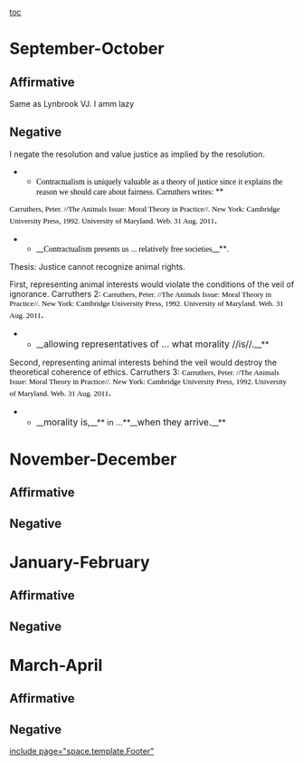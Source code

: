[[toc]]
=September-October= 
==Affirmative== 
Same as Lynbrook VJ. I amm lazy 
==Negative== 
I negate the resolution and value justice as implied by the resolution.


**<span style="color: black; font-family: 'Times New Roman',serif;">Contractualism is uniquely valuable as a theory of justice since it explains the reason we should care about fairness. Carruthers writes: </span>**
<span style="color: black; font-family: 'Times New Roman',serif; font-size: 10pt;">Carruthers, Peter. //The Animals Issue: Moral Theory in Practice//. New York: Cambridge University Press, 1992. University of Maryland. Web. 31 Aug. 2011</span><span style="color: black; font-family: 'Times New Roman',serif; font-size: 14pt;">.</span>
**__<span style="color: black; font-family: 'Times New Roman',serif;">Contractualism presents us ... relatively free societies</span>__**<span style="color: black; font-family: 'Times New Roman',serif;">. </span>

<span style="display: block; text-align: justify;">Thesis: Justice cannot recognize animal rights.</span>

First, representing animal interests would violate the conditions of the veil of ignorance. Carruthers 2:
<span style="color: black; font-family: 'Times New Roman',serif; font-size: 10pt;">Carruthers, Peter. //The Animals Issue: Moral Theory in Practice//. New York: Cambridge University Press, 1992. University of Maryland. Web. 31 Aug. 2011</span><span style="color: black; font-family: 'Times New Roman',serif; font-size: 14pt;">.</span>
**__<span style="font-size: 12pt;">allowing representatives of ... what morality //is//.</span>__**


Second, representing animal interests behind the veil would destroy the theoretical coherence of ethics. Carruthers 3:
<span style="color: black; font-family: 'Times New Roman',serif; font-size: 10pt;">Carruthers, Peter. //The Animals Issue: Moral Theory in Practice//. New York: Cambridge University Press, 1992. University of Maryland. Web. 31 Aug. 2011</span><span style="color: black; font-family: 'Times New Roman',serif; font-size: 14pt;">.</span>

**__<span style="font-size: 12pt;">morality is,</span>__** in ...**__<span style="font-size: 12pt;">when they arrive.</span>__**
=November-December= 
==Affirmative== 
==Negative== 

=January-February= 
==Affirmative== 
==Negative== 

=March-April= 
==Affirmative== 
==Negative== 

[[include page="space.template.Footer"]]